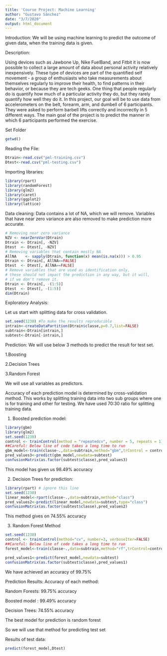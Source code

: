 ---
title: 'Course Project: Machine Learning'
author: "Gustavo Sánchez"
date: "3/7/2020"
output: html_document
---
Introduction:
We will be using machine learning to predict the outcome of given data, when the training data is given.

Description:

Using devices such as Jawbone Up, Nike FuelBand, and Fitbit it is now possible to collect a large amount of data about personal activity relatively inexpensively. These type of devices are part of the quantified self movement - a group of enthusiasts who take measurements about themselves regularly to improve their health, to find patterns in their behavior, or because they are tech geeks. One thing that people regularly do is quantify how much of a particular activity they do, but they rarely quantify how well they do it. In this project, our goal will be to use data from accelerometers on the belt, forearm, arm, and dumbell of 6 participants. They were asked to perform barbell lifts correctly and incorrectly in 5 different ways. The main goal of the project is to predict the manner in which 6 participants performed the exercise.

Set Folder

```{r}
getwd() 
```

Reading the File:

```{r}
Dtrain<-read.csv("pml-training.csv")
Dtest<-read.csv("pml-testing.csv")
```
Importing libraries:
```{r}
library(rpart)
library(randomForest)
library(glm2)
library(caret)
library(ggplot2)
library(lattice)
```

Data cleaning:
Data contains a lot of NA, which we will remove. Variables that have near zero variance are also removed to make prediction more accurate.
```{r}
# Removing near zero variance
NZV <- nearZeroVar(Dtrain)
Dtrain <- Dtrain[, -NZV]
Dtest  <- Dtest[, -NZV]
# Removing variables that contain mostly NA
AllNA    <- sapply(Dtrain, function(x) mean(is.na(x))) > 0.95
Dtrain <- Dtrain[, AllNA==FALSE]
Dtest  <- Dtest[, AllNA==FALSE]
# Remove variables that are used as identification only,
# these should not impact the prediction in any way, but it will,
# if we don't remove it.
Dtrain <- Dtrain[, -(1:5)]
Dtest  <- Dtest[, -(1:5)]
dim(Dtrain)
```
Exploratory Analysis:

Let us start with splitting data for cross validation.
```{r}
set.seed(1230) #To make the results reproducible
intrain<-createDataPartition(Dtrain$classe,p=0.7,list=FALSE)
subtrain<-Dtrain[intrain,]
subtest<-Dtrain[-intrain,]
```

Prediction:
We will use below 3 methods to predict the result for test set.

1.Boosting

2.Decision Trees

3.Random Forest

We will use all variables as predictors.

Accuracy of each prediction model is determined by cross-validation method. This works by splitting training data into two sub groups where one is for training and other for testing. We have used 70:30 ratio for splitting training data.

1. Boosted  prediction model:

```{r}
library(gbm)
library(glm2)
set.seed(1230)
control <- trainControl(method = "repeatedcv", number = 5, repeats = 1)
##Careful: Below line of code takes a long time to run
gbm_model<-train(classe~.,data=subtrain,method="gbm",trControl = control,verbose=FALSE)
pred_values3<-predict(gbm_model,newdata=subtest)
confusionMatrix(as.factor(subtest$classe),pred_values3)
```
This model has given us 98.49% accuracy

2. Decision Trees for prediction:

```{r}
library(rpart) # ignore this line
set.seed(1230)
linear_model<-rpart(classe~.,data=subtrain,method="class")
pred_values2<-predict(linear_model,newdata=subtest,type="class")
confusionMatrix(as.factor(subtest$classe),pred_values2)
```
This method gives on 74.55% accuracy

3. Random Forest Method

```{r}
set.seed(1230)
control <- trainControl(method="cv", number=3, verboseIter=FALSE)
##Careful: Below line of code takes a long time to run
forest_model<-train(classe~.,data=subtrain,method="rf",trControl=control)
```

```{r}
pred_values1<-predict(forest_model,newdata=subtest)
confusionMatrix(as.factor(subtest$classe),pred_values1)
```
We have achieved an accuracy of 99.75%

Prediction Results:
Accuracy of each method:

Random Forests: 99.75% accuracy

Boosted model : 99.49% accuracy

Decision Trees: 74.55% accuracy



The best model for prediction is random forest

So we will use that method for predicting test set



Results of test data:
```{r}
predict(forest_model,Dtest)
```

